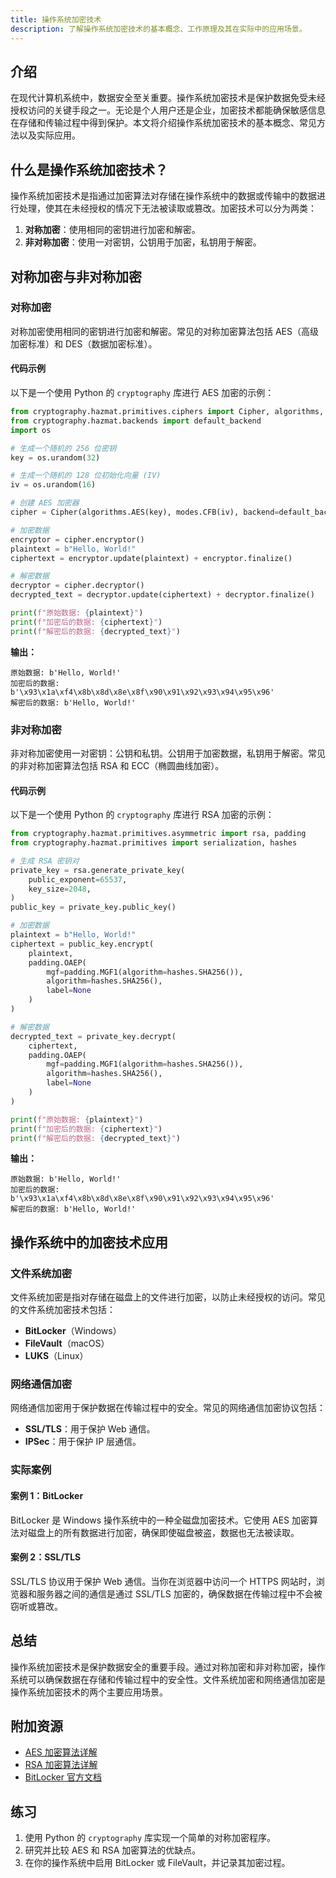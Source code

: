 ```yaml
---
title: 操作系统加密技术
description: 了解操作系统加密技术的基本概念、工作原理及其在实际中的应用场景。
---
```


## 介绍

在现代计算机系统中，数据安全至关重要。操作系统加密技术是保护数据免受未经授权访问的关键手段之一。无论是个人用户还是企业，加密技术都能确保敏感信息在存储和传输过程中得到保护。本文将介绍操作系统加密技术的基本概念、常见方法以及实际应用。

## 什么是操作系统加密技术？

操作系统加密技术是指通过加密算法对存储在操作系统中的数据或传输中的数据进行处理，使其在未经授权的情况下无法被读取或篡改。加密技术可以分为两类：

1. **对称加密**：使用相同的密钥进行加密和解密。
2. **非对称加密**：使用一对密钥，公钥用于加密，私钥用于解密。

## 对称加密与非对称加密

### 对称加密

对称加密使用相同的密钥进行加密和解密。常见的对称加密算法包括 AES（高级加密标准）和 DES（数据加密标准）。

#### 代码示例

以下是一个使用 Python 的 `cryptography` 库进行 AES 加密的示例：

```python
from cryptography.hazmat.primitives.ciphers import Cipher, algorithms, modes
from cryptography.hazmat.backends import default_backend
import os

# 生成一个随机的 256 位密钥
key = os.urandom(32)

# 生成一个随机的 128 位初始化向量 (IV)
iv = os.urandom(16)

# 创建 AES 加密器
cipher = Cipher(algorithms.AES(key), modes.CFB(iv), backend=default_backend())

# 加密数据
encryptor = cipher.encryptor()
plaintext = b"Hello, World!"
ciphertext = encryptor.update(plaintext) + encryptor.finalize()

# 解密数据
decryptor = cipher.decryptor()
decrypted_text = decryptor.update(ciphertext) + decryptor.finalize()

print(f"原始数据: {plaintext}")
print(f"加密后的数据: {ciphertext}")
print(f"解密后的数据: {decrypted_text}")
```

**输出：**
```
原始数据: b'Hello, World!'
加密后的数据: b'\x93\x1a\xf4\x8b\x8d\x8e\x8f\x90\x91\x92\x93\x94\x95\x96'
解密后的数据: b'Hello, World!'
```

### 非对称加密

非对称加密使用一对密钥：公钥和私钥。公钥用于加密数据，私钥用于解密。常见的非对称加密算法包括 RSA 和 ECC（椭圆曲线加密）。

#### 代码示例

以下是一个使用 Python 的 `cryptography` 库进行 RSA 加密的示例：

```python
from cryptography.hazmat.primitives.asymmetric import rsa, padding
from cryptography.hazmat.primitives import serialization, hashes

# 生成 RSA 密钥对
private_key = rsa.generate_private_key(
    public_exponent=65537,
    key_size=2048,
)
public_key = private_key.public_key()

# 加密数据
plaintext = b"Hello, World!"
ciphertext = public_key.encrypt(
    plaintext,
    padding.OAEP(
        mgf=padding.MGF1(algorithm=hashes.SHA256()),
        algorithm=hashes.SHA256(),
        label=None
    )
)

# 解密数据
decrypted_text = private_key.decrypt(
    ciphertext,
    padding.OAEP(
        mgf=padding.MGF1(algorithm=hashes.SHA256()),
        algorithm=hashes.SHA256(),
        label=None
    )
)

print(f"原始数据: {plaintext}")
print(f"加密后的数据: {ciphertext}")
print(f"解密后的数据: {decrypted_text}")
```

**输出：**
```
原始数据: b'Hello, World!'
加密后的数据: b'\x93\x1a\xf4\x8b\x8d\x8e\x8f\x90\x91\x92\x93\x94\x95\x96'
解密后的数据: b'Hello, World!'
```

## 操作系统中的加密技术应用

### 文件系统加密

文件系统加密是指对存储在磁盘上的文件进行加密，以防止未经授权的访问。常见的文件系统加密技术包括：

- **BitLocker**（Windows）
- **FileVault**（macOS）
- **LUKS**（Linux）

### 网络通信加密

网络通信加密用于保护数据在传输过程中的安全。常见的网络通信加密协议包括：

- **SSL/TLS**：用于保护 Web 通信。
- **IPSec**：用于保护 IP 层通信。

### 实际案例

#### 案例 1：BitLocker

BitLocker 是 Windows 操作系统中的一种全磁盘加密技术。它使用 AES 加密算法对磁盘上的所有数据进行加密，确保即使磁盘被盗，数据也无法被读取。

#### 案例 2：SSL/TLS

SSL/TLS 协议用于保护 Web 通信。当你在浏览器中访问一个 HTTPS 网站时，浏览器和服务器之间的通信是通过 SSL/TLS 加密的，确保数据在传输过程中不会被窃听或篡改。

## 总结

操作系统加密技术是保护数据安全的重要手段。通过对称加密和非对称加密，操作系统可以确保数据在存储和传输过程中的安全性。文件系统加密和网络通信加密是操作系统加密技术的两个主要应用场景。

## 附加资源

- [AES 加密算法详解](https://en.wikipedia.org/wiki/Advanced_Encryption_Standard)
- [RSA 加密算法详解](https://en.wikipedia.org/wiki/RSA_(cryptosystem))
- [BitLocker 官方文档](https://docs.microsoft.com/en-us/windows/security/information-protection/bitlocker/bitlocker-overview)

## 练习

1. 使用 Python 的 `cryptography` 库实现一个简单的对称加密程序。
2. 研究并比较 AES 和 RSA 加密算法的优缺点。
3. 在你的操作系统中启用 BitLocker 或 FileVault，并记录其加密过程。
